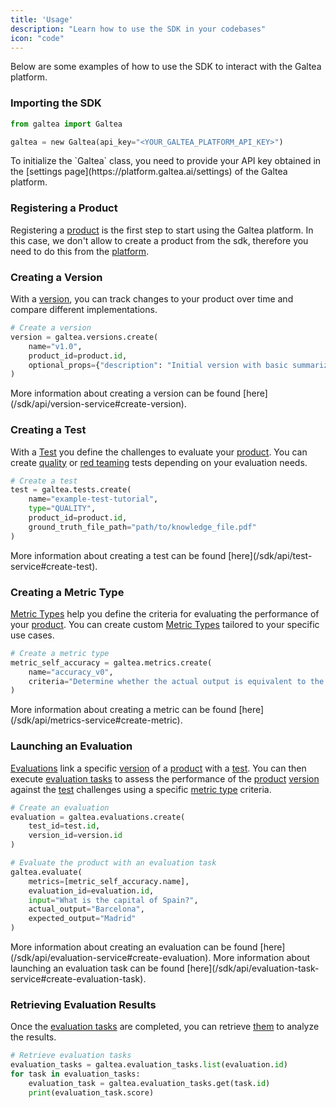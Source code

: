 ```yaml
---
title: 'Usage'
description: "Learn how to use the SDK in your codebases"
icon: "code"
---
```


Below are some examples of how to use the SDK to interact with the Galtea platform.

### Importing the SDK

```python
from galtea import Galtea

galtea = new Galtea(api_key="<YOUR_GALTEA_PLATFORM_API_KEY>")
```

<Note>
    To initialize the `Galtea` class, you need to provide your API key obtained in the [settings page](https://platform.galtea.ai/settings) of the Galtea platform.
</Note>

### Registering a Product

Registering a [product](/concepts/product) is the first step to start using the Galtea platform.
In this case, we don't allow to create a product from the sdk, therefore you need to do this from the [platform](https://platform.galtea.ai/products).

### Creating a Version

With a [version](/concepts/product/version), you can track changes to your product over time and compare different implementations.

```python
# Create a version
version = galtea.versions.create(
    name="v1.0",
    product_id=product.id,
    optional_props={"description": "Initial version with basic summarization capabilities"}
)
```
<Info>
    More information about creating a version can be found [here](/sdk/api/version-service#create-version).
</Info>

### Creating a Test

With a [Test](/concepts/product/test) you define the challenges to evaluate your [product](/concepts/product).
You can create [quality](/concepts/product/test/quality-tests) or [red teaming](/concepts/product/test/red-teaming-tests) tests depending on your evaluation needs.

```python
# Create a test
test = galtea.tests.create(
    name="example-test-tutorial",
    type="QUALITY",
    product_id=product.id,
    ground_truth_file_path="path/to/knowledge_file.pdf"
)
```

<Info>
    More information about creating a test can be found [here](/sdk/api/test-service#create-test).
</Info>

### Creating a Metric Type

[Metric Types](/concepts/metric-type) help you define the criteria for evaluating the performance of your [product](/concepts/product).
You can create custom [Metric Types](/concepts/metric-type) tailored to your specific use cases.

```python
# Create a metric type
metric_self_accuracy = galtea.metrics.create(
    name="accuracy_v0",
    criteria="Determine whether the actual output is equivalent to the expected output."
)
```

<Info>
    More information about creating a metric can be found [here](/sdk/api/metrics-service#create-metric).
</Info>

### Launching an Evaluation

[Evaluations](/concepts/product/evaluation) link a specific [version](/concepts/product/version) of a [product](/concepts/product) with a [test](/concepts/product/test).
You can then execute [evaluation tasks](/concepts/product/evaluation/task) to assess the performance of the [product](/concepts/product) [version](/concepts/product/version) against the [test](/concepts/product/test) challenges using a specific [metric type](/concepts/metric-type) criteria.

```python
# Create an evaluation
evaluation = galtea.evaluations.create(
    test_id=test.id,
    version_id=version.id
)

# Evaluate the product with an evaluation task
galtea.evaluate(
    metrics=[metric_self_accuracy.name],
    evaluation_id=evaluation.id,
    input="What is the capital of Spain?",
    actual_output="Barcelona",
    expected_output="Madrid"
)
```

<Info>
    More information about creating an evaluation can be found [here](/sdk/api/evaluation-service#create-evaluation).
</Info>
<Info>
    More information about launching an evaluation task can be found [here](/sdk/api/evaluation-task-service#create-evaluation-task).
</Info>

### Retrieving Evaluation Results

Once the [evaluation tasks](/concepts/product/evaluation/task) are completed, you can retrieve [them](/concepts/product/evaluation/task) to analyze the results.

```python
# Retrieve evaluation tasks
evaluation_tasks = galtea.evaluation_tasks.list(evaluation.id)
for task in evaluation_tasks:
    evaluation_task = galtea.evaluation_tasks.get(task.id)
    print(evaluation_task.score)
```